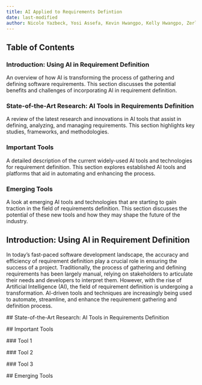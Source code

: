 ```yaml
---
title: AI Applied to Requirements Defintion
date: last-modified
author: Nicole Yazbeck, Yosi Assefa, Kevin Hwangpo, Kelly Hwangpo, Zerlyne N-Simons
---
```


## Table of Contents

### Introduction: Using AI in Requirement Definition
 An overview of how AI is transforming the process of gathering and defining software requirements. This section discusses the potential benefits and challenges of incorporating AI in requirement definition.

### State-of-the-Art Research: AI Tools in Requirements Definition
 A review of the latest research and innovations in AI tools that assist in defining, analyzing, and managing requirements. This section highlights key studies, frameworks, and methodologies.

### Important Tools
 A detailed description of the current widely-used AI tools and technologies for requirement definition. This section explores established AI tools and platforms that aid in automating and enhancing the process.

### Emerging Tools
 A look at emerging AI tools and technologies that are starting to gain traction in the field of requirements definition. This section discusses the potential of these new tools and how they may shape the future of the industry.


## Introduction: Using AI in Requirement Definition
 In today's fast-paced software development landscape, the accuracy and efficiency of requirement definition play a crucial role in ensuring the success of a project. Traditionally, the process of gathering and defining requirements has been largely manual, relying on stakeholders to articulate their needs and developers to interpret them. However, with the rise of Artificial Intelligence (AI), the field of requirement definition is undergoing a transformation. AI-driven tools and techniques are increasingly being used to automate, streamline, and enhance the requirement gathering and definition process.

 ## State-of-the-Art Research: AI Tools in Requirements Definition

 ## Important Tools

 ### Tool 1

 ### Tool 2 

 ### Tool 3

 ## Emerging Tools